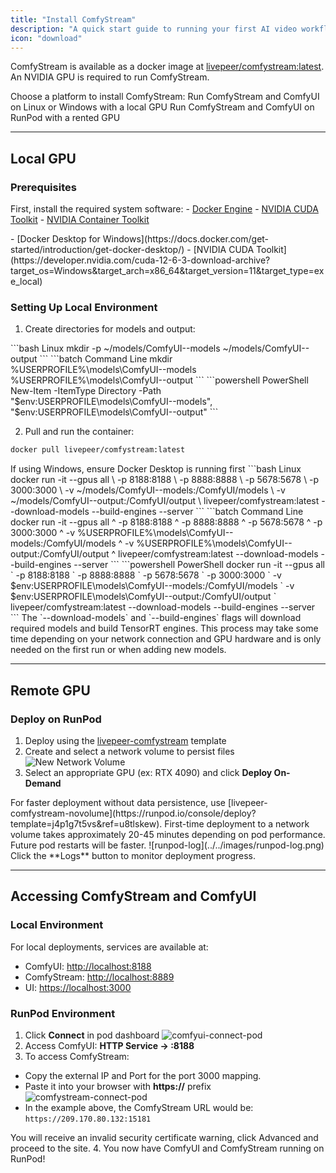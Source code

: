 ```yaml
---
title: "Install ComfyStream"
description: "A quick start guide to running your first AI video workflow with ComfyStream"
icon: "download"
---
```


ComfyStream is available as a docker image at [livepeer/comfystream:latest](https://hub.docker.com/r/livepeer/comfystream). An NVIDIA GPU is required to run ComfyStream. 

Choose a platform to install ComfyStream:
<CardGroup cols={2}>
  <Card title="Local GPU" icon="square-1" href="#local-gpu">
    Run ComfyStream and ComfyUI on Linux or Windows with a local GPU
  </Card>
  <Card title="Remote GPU" icon="square-2" href="#remote-gpu">
    Run ComfyStream and ComfyUI on RunPod with a rented GPU
  </Card>
</CardGroup>

---

<h2>Local GPU</h2>

### Prerequisites

First, install the required system software:
<AccordionGroup>
  <Accordion title="Linux">
    - [Docker Engine](https://docs.docker.com/engine/install/ubuntu/#install-using-the-repository)
    - [NVIDIA CUDA Toolkit](https://developer.nvidia.com/cuda-12-6-3-download-archive?target_os=Linux&target_arch=x86_64&Distribution=Ubuntu)
    - [NVIDIA Container Toolkit](https://docs.nvidia.com/datacenter/cloud-native/container-toolkit/latest/install-guide.html)
  </Accordion>

  <Accordion title="Windows">
    - [Docker Desktop for Windows](https://docs.docker.com/get-started/introduction/get-docker-desktop/)
    - [NVIDIA CUDA Toolkit](https://developer.nvidia.com/cuda-12-6-3-download-archive?target_os=Windows&target_arch=x86_64&target_version=11&target_type=exe_local)
  </Accordion>
</AccordionGroup>

### Setting Up Local Environment 

1. Create directories for models and output:

<CodeGroup>
```bash Linux
mkdir -p ~/models/ComfyUI--models ~/models/ComfyUI--output  
```
```batch Command Line
mkdir %USERPROFILE%\models\ComfyUI--models %USERPROFILE%\models\ComfyUI--output
```
```powershell PowerShell
New-Item -ItemType Directory -Path "$env:USERPROFILE\models\ComfyUI--models", "$env:USERPROFILE\models\ComfyUI--output"
```
</CodeGroup>

2. Pull and run the container:

```bash
docker pull livepeer/comfystream:latest
```

<Info>
If using Windows, ensure Docker Desktop is running first
</Info>

<CodeGroup>
```bash Linux
docker run -it --gpus all \
-p 8188:8188 \
-p 8888:8888 \
-p 5678:5678 \
-p 3000:3000 \
-v ~/models/ComfyUI--models:/ComfyUI/models \
-v ~/models/ComfyUI--output:/ComfyUI/output \
livepeer/comfystream:latest --download-models --build-engines --server
```
```batch Command Line
docker run -it --gpus all ^
-p 8188:8188 ^
-p 8888:8888 ^
-p 5678:5678 ^
-p 3000:3000 ^
-v %USERPROFILE%\models\ComfyUI--models:/ComfyUI/models ^
-v %USERPROFILE%\models\ComfyUI--output:/ComfyUI/output ^
livepeer/comfystream:latest --download-models --build-engines --server
```
```powershell PowerShell
docker run -it --gpus all `
-p 8188:8188 `
-p 8888:8888 `
-p 5678:5678 `
-p 3000:3000 `
-v $env:USERPROFILE\models\ComfyUI--models:/ComfyUI/models `
-v $env:USERPROFILE\models\ComfyUI--output:/ComfyUI/output `
livepeer/comfystream:latest --download-models --build-engines --server
```
</CodeGroup>

<Note>
The `--download-models` and `--build-engines` flags will download required models and build TensorRT engines. This process may take some time depending on your network connection and GPU hardware and is only needed on the first run or when adding new models.
</Note>

---

<h2 id="remote-gpu">Remote GPU</h2>

### Deploy on RunPod

1. Deploy using the [livepeer-comfystream](https://runpod.io/console/deploy?template=w01m180vxx&ref=u8tlskew) template
2. Create and select a network volume to persist files
![New Network Volume](../../images/networkvolume.png)
3. Select an appropriate GPU (ex: RTX 4090) and click **Deploy On-Demand**

<Note>
For faster deployment without data persistence, use [livepeer-comfystream-novolume](https://runpod.io/console/deploy?template=j4p1g7t5vs&ref=u8tlskew).
</Note>

<Warning>
First-time deployment to a network volume takes approximately 20-45 minutes depending on pod performance. Future pod restarts will be faster.
![runpod-log](../../images/runpod-log.png)
Click the **Logs** button to monitor deployment progress.
</Warning>

---


## Accessing ComfyStream and ComfyUI 

### Local Environment
For local deployments, services are available at:
- ComfyUI: [http://localhost:8188](http://localhost:8188)
- ComfyStream: [http://localhost:8889](http://localhost:8889)
- UI: [https://localhost:3000](https://localhost:3000)

### RunPod Environment
1. Click **Connect** in pod dashboard
![comfyui-connect-pod](../../images/comfyui-connect-pod.png)
2. Access ComfyUI: **HTTP Service -> :8188**
3. To access ComfyStream:

 - Copy the external IP and Port for the port 3000 mapping. 
 - Paste it into your browser with **https://** prefix
![comfystream-connect-pod](../../images/comfystream-connect-pod.png)
 - In the example above, the ComfyStream URL would be: `https://209.170.80.132:15181`
 
<Note>
You will receive an invalid security certificate warning, click Advanced and proceed to the site.
</Note>
4. You now have ComfyUI and ComfyStream running on RunPod!
